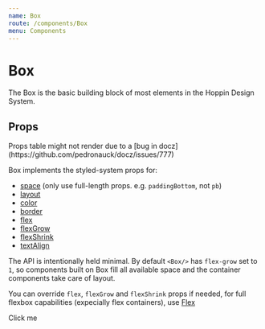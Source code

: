 ```yaml
---
name: Box
route: /components/Box
menu: Components
---
```



# Box

The Box is the basic building block of most elements in the Hoppin Design System.

## Props

<Props of={Box} />
Props table might not render due to a [bug in docz](https://github.com/pedronauck/docz/issues/777)

Box implements the styled-system props for:

- [space](https://styled-system.com/api#space) (only use full-length props. e.g. `paddingBottom`, not `pb`)
- [layout](https://styled-system.com/api#layout)
- [color](https://styled-system.com/api#color)
- [border](https://styled-system.com/api#border)
- [flex](https://styled-system.com/api#flex)
- [flexGrow](https://styled-system.com/api#flexGrow)
- [flexShrink](https://styled-system.com/api#flexShrink)
- [textAlign](https://styled-system.com/api#textAlign)

The API is intentionally held minimal. By default `<Box/>` has `flex-grow` set to `1`, so components built on Box fill all available space and the container components take care of layout.

You can override `flex`, `flexGrow` and `flexShrink` props if needed, for full flexbox capabilities (expecially flex containers), use [Flex](/components/Flex)

<Playground>
  <Box
    width={300}
    padding="1rem"
    bg="neutrals.lighter"
    border="1px solid"
    borderColor="primary"
  >
    Click me
  </Box>
</Playground>
